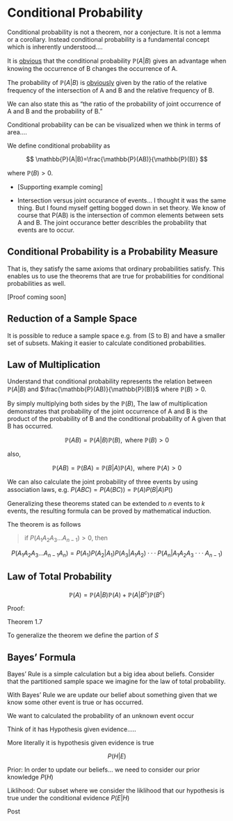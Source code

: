 # Conditional Probability

Conditional probability is not a theorem, nor a conjecture. It is not a lemma or a corollary. Instead conditional probability is a fundamental concept which is inherently understood....

It is [obvious]{.underline} that the conditional probability $\mathbb{P}(A|B)$ gives an advantage when knowing the occurrence of B changes the occurrence of A.

The probability of $\mathbb{P}(A|B)$ is [obviously]{.underline} given by the ratio of the relative frequency of the intersection of A and B and the relative frequency of B.

We can also state this as "the ratio of the probability of joint occurrence of A and B and the probability of B."

Conditional probability can be can be visualized when we think in terms of area....

We define conditional probability as

$$
\mathbb{P}(A|B)=\frac{\mathbb{P}(AB)}{\mathbb{P}(B)}
$$

where $\mathbb{P}(B)>0$.

-   [Supporting example coming]

-   Intersection versus joint occurance of events... I thought it was the same thing. But I found myself getting bogged down in set theory. We know of course that P(AB) is the intersection of common elements between sets A and B. The joint occurance better describles the probability that events are to occur.

## Conditional Probability is a Probability Measure

That is, they satisfy the same axioms that ordinary probabilities satisfy. This enables us to use the theorems that are true for probabilities for conditional probabilities as well.

[Proof coming soon]

## Reduction of a Sample Space

It is possible to reduce a sample space e.g. from (S to B) and have a smaller set of subsets. Making it easier to calculate conditioned probabilities.

## Law of Multiplication

Understand that conditional probability represents the relation between $\mathbb{P}(A|B)$ and $\frac{\mathbb{P}(AB)}{\mathbb{P}(B)}$ where $\mathbb{P}(B) > 0$.

By simply multiplying both sides by the $\mathbb{P}(B)$, The law of multiplication demonstrates that probability of the joint occurrence of A and B is the product of the probability of B and the conditional probability of A given that B has occurred.

$$
\mathbb{P}(AB)=\mathbb{P}(A|B)\mathbb{P}(B), \text{ where } \mathbb{P}(B)>0
$$

also,

$$
\mathbb{P}(AB)=\mathbb{P}(BA)=\mathbb{P}(B|A)\mathbb{P}(A), \text{ where } \mathbb{P}(A) > 0
$$

We can also calculate the joint probability of three events by using association laws, e.g. $P(ABC)=P(A(BC))=\mathbb{P}(A)P(B|A)P()$

Generalizing these theorems stated can be extended to $n$ events to $k$ events, the resulting formula can be proved by mathematical induction.

The theorem is as follows

> if $P(A_1 A_2 A_3 ...A_{n−1}) > 0$, then

$$
P(A_1 A_2 A_3 ...A_{n−1}A_n) =  P(A_1)P(A_2 | A_1)P(A_3 | A_1A_2)···P(A_n | A_1A_2A_3 ···A_{n−1})
$$

## Law of Total Probability

$$
\mathbb{P}(A) = \mathbb{P}(A|B)\mathbb{P}(A) + \mathbb{P}(A|B^c)\mathbb{P}(B^c)
$$

Proof:

Theorem 1.7

To generalize the theorem we define the partion of $S$

## Bayes' Formula

Bayes' Rule is a simple calculation but a big idea about beliefs. Consider that the partitioned sample space we imagine for the law of total probability.

With Bayes' Rule we are update our belief about something given that we know some other event is true or has occurred.

We want to calculated the probability of an unknown event occur

Think of it has Hypothesis given evidence.....

More literally it is hypothesis given evidence is true

$$
P(H|E)
$$

Prior: In order to update our beliefs... we need to consider our prior knowledge $P(H)$

Liklihood: Our subset where we consider the liklihood that our hypothesis is true under the conditional evidence $P(E|H)$

Post

